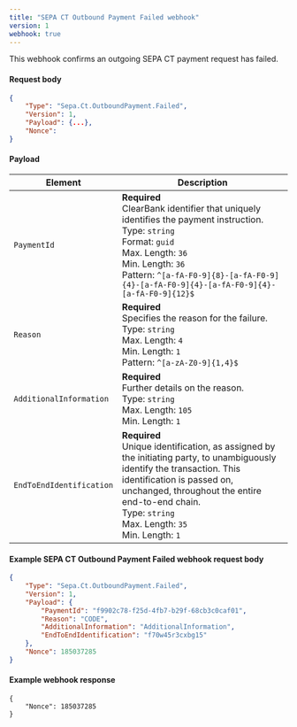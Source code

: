 ```yaml
---
title: "SEPA CT Outbound Payment Failed webhook"
version: 1
webhook: true
---
```


This webhook confirms an outgoing SEPA CT payment request has failed.

#### Request body

```json
{
    "Type": "Sepa.Ct.OutboundPayment.Failed",
    "Version": 1,
    "Payload": {...},
    "Nonce":
}
```

#### Payload
| Element                  | Description                                                                                                                                                                                                                                                                 |
| ------------------------ | --------------------------------------------------------------------------------------------------------------------------------------------------------------------------------------------------------------------------------------------------------------------------- |
| `PaymentId`              | **Required**<br />ClearBank identifier that uniquely identifies the payment instruction.<br/>Type: `string`<br/>Format: `guid`<br/>Max. Length: `36`<br/>Min. Length: `36`<br /> Pattern: `^[a-fA-F0-9]{8}-[a-fA-F0-9]{4}-[a-fA-F0-9]{4}-[a-fA-F0-9]{4}-[a-fA-F0-9]{12}$`   |
| `Reason`                 | **Required**<br />Specifies the reason for the failure.<br/>Type: `string`<br/>Max. Length: `4`<br/>Min. Length: `1`<br />Pattern: `^[a-zA-Z0-9]{1,4}$`                                                                                                                     |
| `AdditionalInformation`  | **Required**<br />Further details on the reason.<br/>Type: `string`<br/>Max. Length: `105`<br/>Min. Length: `1`                                                                                                                                                             |
| `EndToEndIdentification` | **Required**<br />Unique identification, as assigned by the initiating party, to unambiguously identify the transaction. This identification is passed on, unchanged, throughout the entire end-to-end chain.<br/>Type: `string`<br/>Max. Length: `35`<br/>Min. Length: `1` |

#### Example SEPA CT Outbound Payment Failed webhook request body

```json
{
    "Type": "Sepa.Ct.OutboundPayment.Failed",
    "Version": 1,
    "Payload": {
        "PaymentId": "f9902c78-f25d-4fb7-b29f-68cb3c0caf01",
        "Reason": "CODE",
        "AdditionalInformation": "AdditionalInformation",
        "EndToEndIdentification": "f70w45r3cxbg15"
    },
    "Nonce": 185037285
}
```

#### Example webhook response
```
{
    "Nonce": 185037285
}
```